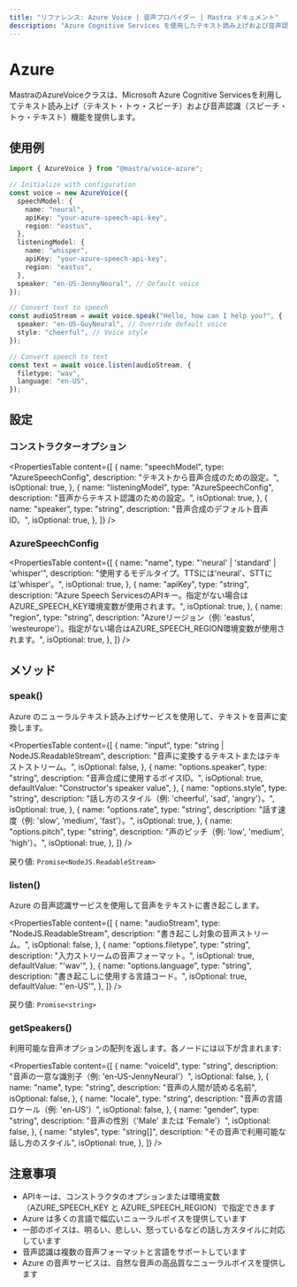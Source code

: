 ---
title: "リファレンス: Azure Voice | 音声プロバイダー | Mastra ドキュメント"
description: "Azure Cognitive Services を使用したテキスト読み上げおよび音声認識機能を提供する AzureVoice クラスのドキュメント。"
---

# Azure

MastraのAzureVoiceクラスは、Microsoft Azure Cognitive Servicesを利用してテキスト読み上げ（テキスト・トゥ・スピーチ）および音声認識（スピーチ・トゥ・テキスト）機能を提供します。

## 使用例

```typescript
import { AzureVoice } from "@mastra/voice-azure";

// Initialize with configuration
const voice = new AzureVoice({
  speechModel: {
    name: "neural",
    apiKey: "your-azure-speech-api-key",
    region: "eastus",
  },
  listeningModel: {
    name: "whisper",
    apiKey: "your-azure-speech-api-key",
    region: "eastus",
  },
  speaker: "en-US-JennyNeural", // Default voice
});

// Convert text to speech
const audioStream = await voice.speak("Hello, how can I help you?", {
  speaker: "en-US-GuyNeural", // Override default voice
  style: "cheerful", // Voice style
});

// Convert speech to text
const text = await voice.listen(audioStream, {
  filetype: "wav",
  language: "en-US",
});
```

## 設定

### コンストラクターオプション

<PropertiesTable
  content={[
    {
      name: "speechModel",
      type: "AzureSpeechConfig",
      description: "テキストから音声合成のための設定。",
      isOptional: true,
    },
    {
      name: "listeningModel",
      type: "AzureSpeechConfig",
      description: "音声からテキスト認識のための設定。",
      isOptional: true,
    },
    {
      name: "speaker",
      type: "string",
      description: "音声合成のデフォルト音声ID。",
      isOptional: true,
    },
  ]}
/>

### AzureSpeechConfig

<PropertiesTable
  content={[
    {
      name: "name",
      type: "'neural' | 'standard' | 'whisper'",
      description: "使用するモデルタイプ。TTSには'neural'、STTには'whisper'。",
      isOptional: true,
    },
    {
      name: "apiKey",
      type: "string",
      description:
        "Azure Speech ServicesのAPIキー。指定がない場合はAZURE_SPEECH_KEY環境変数が使用されます。",
      isOptional: true,
    },
    {
      name: "region",
      type: "string",
      description:
        "Azureリージョン（例: 'eastus', 'westeurope'）。指定がない場合はAZURE_SPEECH_REGION環境変数が使用されます。",
      isOptional: true,
    },
  ]}
/>

## メソッド

### speak()

Azure のニューラルテキスト読み上げサービスを使用して、テキストを音声に変換します。

<PropertiesTable
  content={[
    {
      name: "input",
      type: "string | NodeJS.ReadableStream",
      description: "音声に変換するテキストまたはテキストストリーム。",
      isOptional: false,
    },
    {
      name: "options.speaker",
      type: "string",
      description: "音声合成に使用するボイスID。",
      isOptional: true,
      defaultValue: "Constructor's speaker value",
    },
    {
      name: "options.style",
      type: "string",
      description: "話し方のスタイル（例: 'cheerful', 'sad', 'angry'）。",
      isOptional: true,
    },
    {
      name: "options.rate",
      type: "string",
      description: "話す速度（例: 'slow', 'medium', 'fast'）。",
      isOptional: true,
    },
    {
      name: "options.pitch",
      type: "string",
      description: "声のピッチ（例: 'low', 'medium', 'high'）。",
      isOptional: true,
    },
  ]}
/>

戻り値: `Promise<NodeJS.ReadableStream>`

### listen()

Azure の音声認識サービスを使用して音声をテキストに書き起こします。

<PropertiesTable
  content={[
    {
      name: "audioStream",
      type: "NodeJS.ReadableStream",
      description: "書き起こし対象の音声ストリーム。",
      isOptional: false,
    },
    {
      name: "options.filetype",
      type: "string",
      description: "入力ストリームの音声フォーマット。",
      isOptional: true,
      defaultValue: "'wav'",
    },
    {
      name: "options.language",
      type: "string",
      description: "書き起こしに使用する言語コード。",
      isOptional: true,
      defaultValue: "'en-US'",
    },
  ]}
/>

戻り値: `Promise<string>`

### getSpeakers()

利用可能な音声オプションの配列を返します。各ノードには以下が含まれます:

<PropertiesTable
  content={[
    {
      name: "voiceId",
      type: "string",
      description: "音声の一意な識別子（例: 'en-US-JennyNeural'）",
      isOptional: false,
    },
    {
      name: "name",
      type: "string",
      description: "音声の人間が読める名前",
      isOptional: false,
    },
    {
      name: "locale",
      type: "string",
      description: "音声の言語ロケール（例: 'en-US'）",
      isOptional: false,
    },
    {
      name: "gender",
      type: "string",
      description: "音声の性別（'Male' または 'Female'）",
      isOptional: false,
    },
    {
      name: "styles",
      type: "string[]",
      description: "その音声で利用可能な話し方のスタイル",
      isOptional: true,
    },
  ]}
/>

## 注意事項

- APIキーは、コンストラクタのオプションまたは環境変数（AZURE_SPEECH_KEY と AZURE_SPEECH_REGION）で指定できます
- Azure は多くの言語で幅広いニューラルボイスを提供しています
- 一部のボイスは、明るい、悲しい、怒っているなどの話し方スタイルに対応しています
- 音声認識は複数の音声フォーマットと言語をサポートしています
- Azure の音声サービスは、自然な音声の高品質なニューラルボイスを提供します

